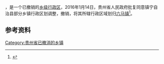 '''{{PAGENAMEBASE}}'''，是{{PRC admin/fullname|52/04/23}}一个已撤销的[[乡级行政区|乡级行政区]]，2016年1月14日，贵州省人民政府批复同意镇宁自治县部分乡镇行政区划调整，撤销{{PAGENAMEBASE}}，将其所辖行政区域划归[[六马镇|六马镇]]<ref>{{Cite web |url=http://gzsrmzfgb.gzgov.gov.cn/show.aspx?id=12268 |title=省人民政府关于同意镇宁自治县部分乡镇行政区划调整的批复（黔府函〔2016〕25号） |access-date=2017-09-03 |archive-url=https://web.archive.org/web/20170904011915/http://gzsrmzfgb.gzgov.gov.cn/show.aspx?id=12268 |archive-date=2017-09-04 |dead-url=yes }}</ref>。

== 参考资料 ==

{{reflist}}

{{行政区划小作品}}

[[Category:贵州省已撤消的乡镇|Category:贵州省已撤消的乡镇]]